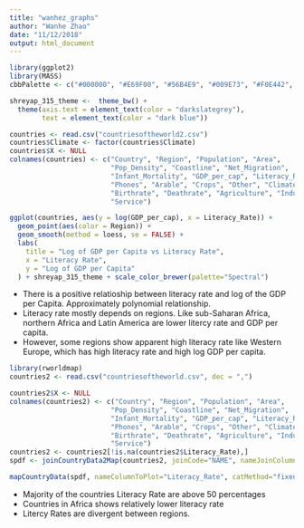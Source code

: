 ```yaml
---
title: "wanhez_graphs"
author: "Wanhe Zhao"
date: "11/12/2018"
output: html_document
---
```


```r
library(ggplot2)
library(MASS)
cbbPalette <- c("#000000", "#E69F00", "#56B4E9", "#009E73", "#F0E442", "#0072B2", "#D55E00", "#CC79A7")

shreyap_315_theme <-  theme_bw() + 
  theme(axis.text = element_text(color = "darkslategrey"),
        text = element_text(color = "dark blue"))
```

```r
countries <- read.csv("countriesoftheworld2.csv")
countries$Climate <- factor(countries$Climate)
countries$X <- NULL
colnames(countries) <- c("Country", "Region", "Population", "Area", 
                         "Pop_Density", "Coastline", "Net_Migration",
                         "Infant_Mortality", "GDP_per_cap", "Literacy_Rate",
                         "Phones", "Arable", "Crops", "Other", "Climate",
                         "Birthrate", "Deathrate", "Agriculture", "Industry",
                         "Service")
```



```r
ggplot(countries, aes(y = log(GDP_per_cap), x = Literacy_Rate)) + 
  geom_point(aes(color = Region)) + 
  geom_smooth(method = loess, se = FALSE) +
  labs(
    title = "Log of GDP per Capita vs Literacy Rate",
    x = "Literacy Rate",
    y = "Log of GDP per Capita"
  ) + shreyap_315_theme + scale_color_brewer(palette="Spectral")
```


+ There is a positive relatioship between literacy rate and log of the GDP per Capita. Approximately polynomial relationship.   
+ Literacy rate mostly depends on regions. Like sub-Saharan Africa, northern Africa and Latin America are lower litercy rate and GDP per capita. 
+ However, some regions show apparent high literacy rate like Western Europe, which has high literacy rate and high log GDP per capita.


```r
library(rworldmap)
countries2 <- read.csv("countriesoftheworld.csv", dec = ",")

countries2$X <- NULL
colnames(countries2) <- c("Country", "Region", "Population", "Area", 
                         "Pop_Density", "Coastline", "Net_Migration",
                         "Infant_Mortality", "GDP_per_cap", "Literacy_Rate",
                         "Phones", "Arable", "Crops", "Other", "Climate",
                         "Birthrate", "Deathrate", "Agriculture", "Industry",
                         "Service")
countries2 <- countries2[!is.na(countries2$Literacy_Rate),]
spdf <- joinCountryData2Map(countries2, joinCode="NAME", nameJoinColumn="Country")

mapCountryData(spdf, nameColumnToPlot="Literacy_Rate", catMethod="fixedWidth", colourPalette = "diverging", mapTitle = "Literacy Rate by Countries") 
```

+ Majority of the countries Literacy Rate are above 50 percentages
+ Countries in Africa shows relatively lower literacy rate
+ Litercy Rates are divergent between regions. 



